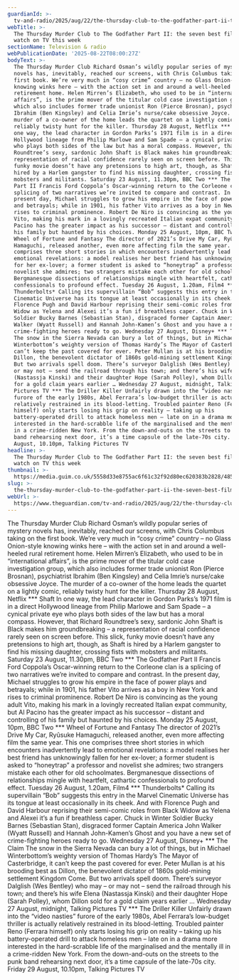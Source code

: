 ```yaml
---
guardianId: >-
  tv-and-radio/2025/aug/22/the-thursday-club-to-the-godfather-part-ii-the-seven-best-films-to-watch-on-tv-this-week
webTitle: >-
  The Thursday Murder Club to The Godfather Part II: the seven best films to
  watch on TV this week
sectionName: Television & radio
webPublicationDate: '2025-08-22T08:00:27Z'
bodyText: >-
  The Thursday Murder Club Richard Osman’s wildly popular series of mystery
  novels has, inevitably, reached our screens, with Chris Columbus taking on the
  first book. We’re very much in “cosy crime” country – no Glass Onion-style
  knowing winks here – with the action set in and around a well-heeled rural
  retirement home. Helen Mirren’s Elizabeth, who used to be in “international
  affairs”, is the prime mover of the titular cold case investigation group,
  which also includes former trade unionist Ron (Pierce Brosnan), psychiatrist
  Ibrahim (Ben Kingsley) and Celia Imrie’s nurse/cake obsessive Joyce. The
  murder of a co-owner of the home leads the quartet on a lightly comic,
  reliably twisty hunt for the killer. Thursday 28 August, Netflix *** Shaft In
  one way, the lead character in Gordon Parks’s 1971 film is in a direct
  Hollywood lineage from Philip Marlowe and Sam Spade – a cynical private eye
  who plays both sides of the law but has a moral compass. However, that Richard
  Roundtree’s sexy, sardonic John Shaft is Black makes him groundbreaking – a
  representation of racial confidence rarely seen on screen before. This slick,
  funky movie doesn’t have any pretensions to high art, though, as Shaft is
  hired by a Harlem gangster to find his missing daughter, crossing fists with
  mobsters and militants. Saturday 23 August, 11.30pm, BBC Two *** The Godfather
  Part II Francis Ford Coppola’s Oscar-winning return to the Corleone clan is a
  splicing of two narratives we’re invited to compare and contrast. In the
  present day, Michael struggles to grow his empire in the face of power plays
  and betrayals; while in 1901, his father Vito arrives as a boy in New York and
  rises to criminal prominence. Robert De Niro is convincing as the young adult
  Vito, making his mark in a lovingly recreated Italian expat community, but Al
  Pacino has the greater impact as his successor – distant and controlling of
  his family but haunted by his choices. Monday 25 August, 10pm, BBC Two ***
  Wheel of Fortune and Fantasy The director of 2021’s Drive My Car, Ryûsuke
  Hamaguchi, released another, even more affecting film the same year. This one
  comprises three short stories in which encounters inadvertently lead to
  emotional revelations: a model realises her best friend has unknowingly fallen
  for her ex-lover; a former student is asked to “honeytrap” a professor and
  novelist she admires; two strangers mistake each other for old schoolmates.
  Bergmanesque dissections of relationships mingle with heartfelt, cathartic
  confessionals to profound effect. Tuesday 26 August, 1.20am, Film4 ***
  Thunderbolts* Calling its supervillain “Bob” suggests this entry in the Marvel
  Cinematic Universe has its tongue at least occasionally in its cheek. And with
  Florence Pugh and David Harbour reprising their semi-comic roles from Black
  Widow as Yelena and Alexei it’s a fun if breathless caper. Chuck in Winter
  Soldier Bucky Barnes (Sebastian Stan), disgraced former Captain America John
  Walker (Wyatt Russell) and Hannah John-Kamen’s Ghost and you have a new set of
  crime-fighting heroes ready to go. Wednesday 27 August, Disney+ *** The Claim
  The snow in the Sierra Nevada can bury a lot of things, but in Michael
  Winterbottom’s weighty version of Thomas Hardy’s The Mayor of Casterbridge, it
  can’t keep the past covered for ever. Peter Mullan is at his brooding best as
  Dillon, the benevolent dictator of 1860s gold-mining settlement Kingdom Come.
  But two arrivals spell doom. There’s surveyor Dalglish (Wes Bentley) who may –
  or may not – send the railroad through his town; and there’s his wife Elena
  (Nastassja Kinski) and their daughter Hope (Sarah Polley), whom Dillon sold
  for a gold claim years earlier … Wednesday 27 August, midnight, Talking
  Pictures TV *** The Driller Killer Unfairly drawn into the “video nasties”
  furore of the early 1980s, Abel Ferrara’s low-budget thriller is actually
  relatively restrained in its blood-letting. Troubled painter Reno (Ferrara
  himself) only starts losing his grip on reality – taking up his
  battery-operated drill to attack homeless men – late on in a drama more
  interested in the hard-scrabble life of the marginalised and the mentally ill
  in a crime-ridden New York. From the down-and-outs on the streets to the punk
  band rehearsing next door, it’s a time capsule of the late-70s city. Friday 29
  August, 10.10pm, Talking Pictures TV
headline: >-
  The Thursday Murder Club to The Godfather Part II: the seven best films to
  watch on TV this week
thumbnail: >-
  https://media.guim.co.uk/5558d33e8755ac6f61c32f92d80ec620383b2828/485_0_5000_4000/500.jpg
slug: >-
  the-thursday-murder-club-to-the-godfather-part-ii-the-seven-best-films-to-watch-on-tv-this-week
webUrl: >-
  https://www.theguardian.com/tv-and-radio/2025/aug/22/the-thursday-club-to-the-godfather-part-ii-the-seven-best-films-to-watch-on-tv-this-week
---
```

The Thursday Murder Club Richard Osman’s wildly popular series of mystery novels has, inevitably, reached our screens, with Chris Columbus taking on the first book. We’re very much in “cosy crime” country – no Glass Onion-style knowing winks here – with the action set in and around a well-heeled rural retirement home. Helen Mirren’s Elizabeth, who used to be in “international affairs”, is the prime mover of the titular cold case investigation group, which also includes former trade unionist Ron (Pierce Brosnan), psychiatrist Ibrahim (Ben Kingsley) and Celia Imrie’s nurse/cake obsessive Joyce. The murder of a co-owner of the home leads the quartet on a lightly comic, reliably twisty hunt for the killer. Thursday 28 August, Netflix *** Shaft In one way, the lead character in Gordon Parks’s 1971 film is in a direct Hollywood lineage from Philip Marlowe and Sam Spade – a cynical private eye who plays both sides of the law but has a moral compass. However, that Richard Roundtree’s sexy, sardonic John Shaft is Black makes him groundbreaking – a representation of racial confidence rarely seen on screen before. This slick, funky movie doesn’t have any pretensions to high art, though, as Shaft is hired by a Harlem gangster to find his missing daughter, crossing fists with mobsters and militants. Saturday 23 August, 11.30pm, BBC Two *** The Godfather Part II Francis Ford Coppola’s Oscar-winning return to the Corleone clan is a splicing of two narratives we’re invited to compare and contrast. In the present day, Michael struggles to grow his empire in the face of power plays and betrayals; while in 1901, his father Vito arrives as a boy in New York and rises to criminal prominence. Robert De Niro is convincing as the young adult Vito, making his mark in a lovingly recreated Italian expat community, but Al Pacino has the greater impact as his successor – distant and controlling of his family but haunted by his choices. Monday 25 August, 10pm, BBC Two *** Wheel of Fortune and Fantasy The director of 2021’s Drive My Car, Ryûsuke Hamaguchi, released another, even more affecting film the same year. This one comprises three short stories in which encounters inadvertently lead to emotional revelations: a model realises her best friend has unknowingly fallen for her ex-lover; a former student is asked to “honeytrap” a professor and novelist she admires; two strangers mistake each other for old schoolmates. Bergmanesque dissections of relationships mingle with heartfelt, cathartic confessionals to profound effect. Tuesday 26 August, 1.20am, Film4 *** Thunderbolts* Calling its supervillain “Bob” suggests this entry in the Marvel Cinematic Universe has its tongue at least occasionally in its cheek. And with Florence Pugh and David Harbour reprising their semi-comic roles from Black Widow as Yelena and Alexei it’s a fun if breathless caper. Chuck in Winter Soldier Bucky Barnes (Sebastian Stan), disgraced former Captain America John Walker (Wyatt Russell) and Hannah John-Kamen’s Ghost and you have a new set of crime-fighting heroes ready to go. Wednesday 27 August, Disney+ *** The Claim The snow in the Sierra Nevada can bury a lot of things, but in Michael Winterbottom’s weighty version of Thomas Hardy’s The Mayor of Casterbridge, it can’t keep the past covered for ever. Peter Mullan is at his brooding best as Dillon, the benevolent dictator of 1860s gold-mining settlement Kingdom Come. But two arrivals spell doom. There’s surveyor Dalglish (Wes Bentley) who may – or may not – send the railroad through his town; and there’s his wife Elena (Nastassja Kinski) and their daughter Hope (Sarah Polley), whom Dillon sold for a gold claim years earlier … Wednesday 27 August, midnight, Talking Pictures TV *** The Driller Killer Unfairly drawn into the “video nasties” furore of the early 1980s, Abel Ferrara’s low-budget thriller is actually relatively restrained in its blood-letting. Troubled painter Reno (Ferrara himself) only starts losing his grip on reality – taking up his battery-operated drill to attack homeless men – late on in a drama more interested in the hard-scrabble life of the marginalised and the mentally ill in a crime-ridden New York. From the down-and-outs on the streets to the punk band rehearsing next door, it’s a time capsule of the late-70s city. Friday 29 August, 10.10pm, Talking Pictures TV

